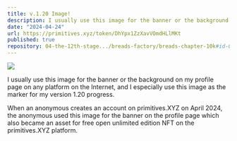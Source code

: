 ```yaml
---
title: v.1.20 Image!
description: I usually use this image for the banner or the background on my profile page on any platform on the Internet, and I especially use this image as the marker for my version 1.20 progress.
date: "2024-04-24"
url: https://primitives.xyz/token/DhYpx1ZzXavVOmdHLlMKt
published: true
repository: 04-the-12th-stage.../breads-factory/breads-chapter-10k#id-09953.-myreceipts-profile-background-live-mint-now
---
```


[![](/1.20.jpg)](/1.20.jpg)

I usually use this image for the banner or the background on my profile page on any platform on the Internet, and I especially use this image as the marker for my version 1.20 progress.   
   
When an anonymous creates an account on primitives.XYZ on April 2024, the anonymous used this image for the banner on the profile page which also became an asset for free open unlimited edition NFT on the primitives.XYZ platform.